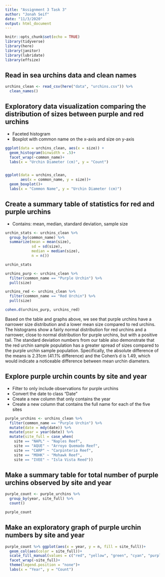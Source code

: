 ```yaml
---
title: "Assignment 3 Task 3"
author: "Jonah Seif"
date: "11/3/2020"
output: html_document
---
```


```r
knitr::opts_chunk$set(echo = TRUE)
library(tidyverse)
library(here)
library(janitor)
library(lubridate)
library(effsize)
```

## Read in sea urchins data and clean names

```r
urchins_clean <- read_csv(here("data", "urchins.csv")) %>% 
  clean_names()
```

## Exploratory data visualization comparing the distribution of sizes between purple and red urchins
- Faceted histogram 
- Boxplot with common name on the x-axis and size on y-axis

```r
ggplot(data = urchins_clean, aes(x = size)) +
  geom_histogram(binwidth = .5)+
  facet_wrap(~common_name)+
  labs(x = "Urchin Diameter (cm)", y = "Count")


ggplot(data = urchins_clean,
       aes(x = common_name, y = size))+
  geom_boxplot()+
  labs(x = "Common Name", y = "Urchin Diameter (cm)")
```

## Create a summary table of statistics for red and purple urchins
- Contains: mean, median, standard deviation, sample size

```r
urchin_stats <- urchins_clean %>% 
  group_by(common_name) %>% 
  summarize(mean = mean(size),
            sd = sd(size),
            median = median(size),
            n = n())

urchin_stats

urchins_purp <- urchins_clean %>% 
  filter(common_name == "Purple Urchin") %>% 
  pull(size)

urchins_red <- urchins_clean %>% 
  filter(common_name == "Red Urchin") %>% 
  pull(size)

cohen.d(urchins_purp, urchins_red)
```
Based on the table and graphs above, we see that purple urchins have a narrower size distribution and a lower mean size compared to red urchins. The histograms show a fairly normal distribution for red urchins and a narrower, close to normal distribution for purple urchins, but with a positive tail. The standard deviation numbers from our table also demonstrate that the red urchin sample population has a greater spread of sizes compared to the purple urchin sample population. Specifically, the absolute difference of the means is 2.31cm (41.1% difference) and the Cohen's d is 1.49, which would indicate a noticeable difference between mean urchin diameters. 


## Explore purple urchin counts by site and year
- Filter to only include observations for purple urchins
- Convert the date to class "Date"
- Create a new column that only contains the year
- Create a new column that contains the full name for each of the five sites

```r
purple_urchins <- urchins_clean %>% 
  filter(common_name == "Purple Urchin") %>% 
  mutate(date = mdy(date)) %>% 
  mutate(year = year(date)) %>% 
  mutate(site_full = case_when(
    site == "NAPL" ~ "Naples Reef",
    site == "AQUE" ~ "Arroyo Quemado Reef",
    site == "CARP" ~ "Carpinteria Reef",
    site == "MOHK" ~ "Mohawk Reef",
    site == "IVEE" ~ "Isla Vista Reed"))
```


## Make a summary table for total number of purple urchins observed by site and year

```r
purple_count <- purple_urchins %>% 
  group_by(year, site_full) %>% 
  count()

purple_count
```

## Make an exploratory graph of purple urchin numbers by site and year

```r
purple_count %>% ggplot(aes(x = year, y = n, fill = site_full))+
  geom_col(aes(color = site_full))+
  scale_fill_manual(values = c("red", "yellow", "green", "cyan", "purple"))+
  facet_wrap(~site_full)+
  theme(legend.position = "none")+
  labs(x = "Year", y = "Count")
```












